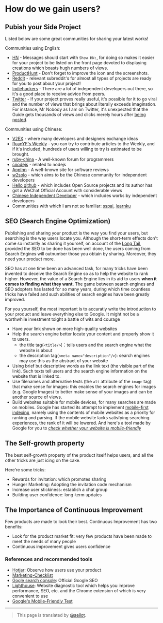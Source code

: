 # How do we gain users?

## Pubish your Side Project

Listed below are some great communities for sharing your latest works! 

Communities using English:

  - [HN](https://news.ycombinator.com) - Messages should start with `Show HN:`, for doing so makes it easier for your project to be listed on the front page devoted to displaying creations which boasts hugh numbers of views.
  - [ProductHunt](https://producthunt.com) - Don't forget to improve the icon and the screenshots.
  - [Reddit](https://reddit.com) - relevant subreddit's for almost all types of projects are ready for you to post about your project! 
  - [Indiehackers](https://www.indiehackers.com/) - There are a lot of independent developers out there, so it's a good place to receive advice from peers.
  - [Twitter](htpps://twitter.com/) - If your project proves really useful, it's possible for it to go viral and the number of views that brings about literally exceeds imagination. For instance, Mr Nobody as I am on Twitter, it's unexpected that the Guide gets thousands of views and clicks merely hours after [being posted](https://twitter.com/Tim_Qian/status/1526793570107109377).

Communities using Chinese:

  - [V2EX](http://v2ex.com) - where many developers and designers exchange ideas
  - [RuanYF's Weekly](https://github.com/ruanyf/weekly/) - you can try to contribute articles to the Weekly, and if it's included, hundreds of users willing to try is estimated to be brought.
  - [ruby-china](https://ruby-china.org/) - A well-known forum for programmers
  - [cnodejs](https://cnodejs.org) - related to nodejs
  - [AppInn](https://www.appinn.com/) - A well-known site for software reviews
  - [w2solo](https://w2solo.com/) - which aims to be the Chinese community for independent developers
  - [Hello github](https://github.com/521xueweihan/HelloGitHub) - which includes Open Source projects and its author has got a WeChat Official Account with considerable views
  - [Chinese Independent Developer](https://github.com/1c7/chinese-independent-developer) - which includes works by independent developers
  - Communities with which I am not so familiar: [sspai](https://sspai.com), [learnku](https://learnku.com)


## SEO (Search Engine Optimization)

Publishing and sharing your product is the way you find your users, but searching is the way users locate you. Although the short-term effects don't come so instantly as sharing it yourself, on account of the [Long Tail](https://en.wikipedia.org/wiki/Long_tail), provided the SEO to be done has been well done, the users coming from Search Engines will outnumber those you obtain by sharing. Moreover, they need your product more.

SEO has at one time been an advanced task, for many tricks have been invented to deceive the Search Engine so as to help the website to rank higher. However, the value of a Search Engine lies in its aid to users **when it comes to finding what they want**. The game between search engines and SEO adopters has lasted for so many years, during which time countless tricks have failed and such abilities of search engines have been greatly improved. 

For you yourself, the most important is to accuratly write the introduction to your product and leave everything else to Google. It might not be a worthwhile investment toight a battle of wits and courage

- Have your link shown on more high-quality websites
- Help the search engine better locate your content and properly show it to users.
  - the title tag(`<title/>`)：tells users and the search engine what the website is about
  - the description tag(`<meta name="description"/>`): search engines may use this as the abstract of your website
- Using brief but descriptive words as the link text (the visible part of the link). Such texts tell users and the search engine information on the website that is linked to.
- Use filenames and alternative texts (the `alt` attribute of the `image` tag) that make sense for images: this enables the search engines for images (e.g. Google Images) to better make sense of your images and can be another source of views.
- Build websites suitable for mobile devices, for many searches are made on mobiles. Google has started its attempt to implement [mobile-first indexing](https://webmasters.googleblog.com/2016/11/mobile-first-indexing.html), namely using the contents of mobile websites as a priority for ranking and parsing. If the mobile website lacks satisfying searching experiences, the rank of it will be lowered. And here's a tool made by Google for you to *[check whether your website is mobile-friendly](https://search.google.com/test/mobile-friendly)*

## The Self-growth property

The best self-growth property of the product itself helps users, and all the other tricks are just icing on the cake.

Here're some tricks:

- Rewards for invitation: which promotes sharing
- Hunger Marketing: Adopting the invitation code mechanism
- Increase user stickiness: establish a chat group
- Building user confidence: long-term updates

## The Importance of Continuous Improvement

Few products are made to look their best. Continuous Improvement has two benefits:

- Look for the product market fit: very few products have been made to meet the needs of many people
- Continuous improvement gives users confidence


### References and recommended tools

- [Hotjar](https://www.hotjar.com/): Observe how users use your product
- [Marketing-Checklist](https://github.com/portable-cto/side-project-marketing/blob/master/marketing-checklist.md)
- [Gogle search console](https://search.google.com/search-console): Official Google SEO
- [Lighthouse](https://github.com/GoogleChrome/lighthouse): Website diagnostic tool which helps you improve performance, SEO, etc. and the Chrome extension of which is very convenient to use
- [Google's Mobile-Friendly Test](https://search.google.com/test/mobile-friendly)

---
> This page is translated by [@aeilot](https://github.com/aeilot).
